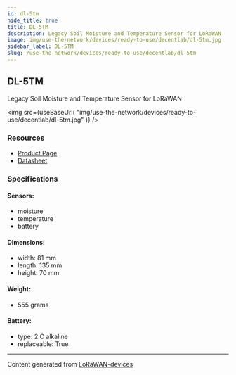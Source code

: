 ```yaml
---
id: dl-5tm
hide_title: true
title: DL-5TM
description: Legacy Soil Moisture and Temperature Sensor for LoRaWAN
image: img/use-the-network/devices/ready-to-use/decentlab/dl-5tm.jpg
sidebar_label: DL-5TM
slug: /use-the-network/devices/ready-to-use/decentlab/dl-5tm
---
```



## DL-5TM

Legacy Soil Moisture and Temperature Sensor for LoRaWAN

<img
src={useBaseUrl(
"img/use-the-network/devices/ready-to-use/decentlab/dl-5tm.jpg"
)}
/>

### Resources

- [Product Page](https://www.decentlab.com/products/legacy-soil-moisture-and-temperature-sensor-for-lorawan)
- [Datasheet](https://cdn.decentlab.com/download/datasheets/Decentlab-DL-5TM-datasheet.pdf)

### Specifications

#### Sensors:
- moisture
- temperature
- battery
#### Dimensions:
- width: 81 mm
- length: 135 mm
- height: 70 mm
#### Weight: 
- 555 grams
#### Battery: 
- type: 2 C alkaline
- replaceable: True



---
Content generated from [LoRaWAN-devices](https://github.com/TheThingsNetwork/lorawan-devices)